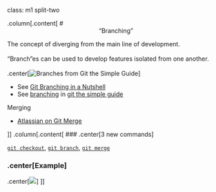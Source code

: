 class: m1 split-two

.column[.content[
# <center>"Branching"</center>
The concept of diverging from the main line of development. 
<br><br>
"Branch"es can be used to develop features isolated from one another.
<br><br>
.center[![Branches from Git the Simple Guide](assets/img/branches.png)]

- See [Git Branching in a Nutshell](https://git-scm.com/book/en/v2/Git-Branching-Branches-in-a-Nutshell)
- See [branching](http://rogerdudler.github.io/git-guide/#branching) in [git the simple guide](http://rogerdudler.github.io/git-guide/)

Merging

- [Atlassian on Git Merge](https://www.atlassian.com/git/tutorials/using-branches/git-merge)

]]
.column[.content[
### .center[3 new commands]

[`git checkout`](https://git-scm.com/docs/git-checkout), [`git branch`](https://git-scm.com/docs/git-branch), [`git merge`](https://git-scm.com/docs/git-merge)

### .center[Example]

.center[<img style="max-width:60%" src="assets/img/branching.png">]
]]
